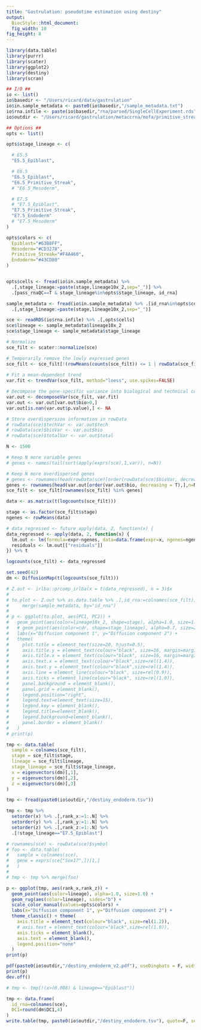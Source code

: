 ```yaml
---
title: "Gastrulation: pseudotime estimation using destiny"
output: 
  BiocStyle::html_document: 
  fig_width: 10
fig_height: 8
---
```


```r
library(data.table)
library(purrr)
library(scater)
library(ggplot2)
library(destiny)
library(scran)
```

```r

## I/O ##
io <- list()
io$basedir <- "/Users/ricard/data/gastrulation"
io$in.sample_metadata <- paste0(io$basedir,"/sample_metadata.txt")
io$rna.infile <- paste(io$basedir,"rna/parsed/SingleCellExperiment.rds",sep="/")
io$outdir <- "/Users/ricard/gastrulation/metaccrna/mofa/primitive_streak/endoderm"

## Options ##
opts <- list()

opts$stage_lineage <- c(

  # E5.5
  "E5.5_Epiblast",

  # E6.5
  "E6.5_Epiblast",
  "E6.5_Primitive_Streak",
  # "E6.5_Mesoderm",

  # E7.5 
  # "E7.5_Epiblast",
  "E7.5_Primitive_Streak",
  "E7.5_Endoderm"
  # "E7.5_Mesoderm"
)

opts$colors <- c(
  Epiblast="#63B8FF",
  Mesoderm="#CD3278",
  Primitive_Streak="#F4A460",
  Endoderm="#43CD80"
)


opts$cells <- fread(io$in.sample_metadata) %>% 
  .[,stage_lineage:=paste(stage,lineage10x_2,sep="_")] %>% 
  .[pass_rnaQC==T & stage_lineage%in%opts$stage_lineage, id_rna]
```

```r
sample_metadata <- fread(io$in.sample_metadata) %>% .[id_rna%in%opts$cells] %>%
  .[,stage_lineage:=paste(stage,lineage10x_2,sep="_")]
```

```r
sce <- readRDS(io$rna.infile) %>% .[,opts$cells]
sce$lineage <- sample_metadata$lineage10x_2
sce$stage_lineage <- sample_metadata$stage_lineage
```

<!-- Identify highly variable genes -->
```r
# Normalize
sce_filt <- scater::normalize(sce)

# Temporarily remove the lowly expressed genes
sce_filt <- sce_filt[!(rowMeans(counts(sce_filt)) <= 1 | rowData(sce_filt)$pct_dropout_by_counts > 90),]
  
# Fit a mean-dependent trend
var.fit <- trendVar(sce_filt, method="loess", use.spikes=FALSE)

# Decompose the gene-specific variance into biological and technical components
var.out <- decomposeVar(sce_filt, var.fit)
var.out <- var.out[var.out$bio>0,]
var.out[is.nan(var.out$p.value),] <- NA

# Store overdispersion information in rowData
# rowData(sce)$techVar <- var.out$tech
# rowData(sce)$bioVar <- var.out$bio
# rowData(sce)$totalVar <- var.out$total

```

<!-- Filter expression data -->
```r
N <- 1500

# Keep N more variable genes
# genes <- names(tail(sort(apply(exprs(sce),1,var)), n=N))

# Keep N more overdispersed genes
# genes <- rownames(head(rowData(sce)[order(rowData(sce)$bioVar, decreasing = T),],n=N))
genes <- rownames(head(var.out[order(var.out$bio, decreasing = T),],n=N))
sce_filt <- sce_filt[rownames(sce_filt) %in% genes]
```

<!-- Regress out covariates -->
```r
data <- as.matrix(t(logcounts(sce_filt)))

stage <- as.factor(sce_filt$stage)
ngenes <- rowMeans(data)

# data_regressed <- future_apply(data, 2, function(x) {
data_regressed <- apply(data, 2, function(x) {
  lm.out <- lm(formula=expr~ngenes, data=data.frame(expr=x, ngenes=ngenes));
  residuals <- lm.out[["residuals"]]
}) %>% t

logcounts(sce_filt) <- data_regressed
```

<!-- Fit DiffusionMap -->
```r
set.seed(42)
dm <- DiffusionMap(t(logcounts(sce_filt)))
```

<!-- Fit PCA -->
```r
# Z.out <- irlba::prcomp_irlba(x = t(data_regressed), n = 3)$x
# 
# to.plot <- Z.out %>% as.data.table %>% .[,id_rna:=colnames(sce_filt)] %>%
#     merge(sample_metadata, by="id_rna")
# 
# p <- ggplot(to.plot, aes(PC1, PC2)) +
#   geom_point(aes(color=lineage10x_2, shape=stage), alpha=1.0, size=1.0) +
#   # geom_point(aes(color=cdr, shape=stage_lineage), alpha=0.7, size=2.0) +
#   labs(x="Diffusion component 1", y="Diffusion component 2") +
#   theme(
#     plot.title = element_text(size=20, hjust=0.5),
#     axis.title.y = element_text(colour="black", size=16, margin=margin(0,15,0,0)),
#     axis.title.x = element_text(colour="black", size=16, margin=margin(15,0,0,0)),
#     axis.text.x = element_text(colour="black",size=rel(1.4)),
#     axis.text.y = element_text(colour="black",size=rel(1.4)),
#     axis.line = element_line(colour="black", size=rel(0.9)),
#     axis.ticks = element_line(colour="black", size=rel(1.0)),
#     panel.background = element_blank(),
#     panel.grid = element_blank(),
#     legend.position="right",
#     legend.text=element_text(size=15),
#     legend.key = element_blank(),
#     legend.title=element_blank(),
#     legend.background=element_blank(),
#     panel.border = element_blank()
#   )
# print(p)
```

```r
tmp <- data.table(
  sample = colnames(sce_filt),
  stage = sce_filt$stage,
  lineage = sce_filt$lineage,
  stage_lineage = sce_filt$stage_lineage,
  x = eigenvectors(dm)[,1],
  y = eigenvectors(dm)[,2],
  z = eigenvectors(dm)[,3]
)
```

<!-- Load pre-computed pseudotime -->
```r
tmp <- fread(paste0(io$outdir,"/destiny_endoderm.tsv"))
```

<!-- Calculate ranks -->
```r
tmp <- tmp %>% 
  setorder(x) %>% .[,rank_x:=1:.N] %>%
  setorder(y) %>% .[,rank_y:=1:.N] %>%
  setorder(z) %>% .[,rank_z:=1:.N] %>%
  .[!stage_lineage=="E7.5_Epiblast"]
```

```r
# rownames(sce) <- rowData(sce)$symbol
# foo <- data.table(
#   sample = colnames(sce),
#   gene = exprs(sce["Sox17",])[1,]
#   )
# 
# tmp <- tmp %>% merge(foo)
```

<!-- Scatter plot of pairs of diffusion components -->
```r
p <- ggplot(tmp, aes(rank_x,rank_z)) +
  geom_point(aes(color=lineage), alpha=1.0, size=1.0) +
  geom_rug(aes(color=lineage), sides="b") + 
  scale_color_manual(values=opts$colors) +
  labs(x="Diffusion component 1", y="Diffusion component 2") +
  theme_classic() + theme(
    axis.title = element_text(colour="black", size=rel(1.2)),
    # axis.text = element_text(colour="black",size=rel(1.0)),
    axis.ticks = element_blank(),
    axis.text = element_blank(),
    legend.position="none"
  )
print(p)

pdf(paste0(io$outdir,"/destiny_endoderm_v2.pdf"), useDingbats = F, width=4.75, height=4.25)
print(p)
dev.off()
```

<!-- Remove outliers -->
```r
# tmp <- tmp[!(x>(0.008) & lineage=="Epiblast")]
```

<!-- Save results -->
```r
tmp <- data.frame(
  id_rna=colnames(sce), 
  DC1=round(dm$DC1,4)
)
write.table(tmp, paste0(io$outdir,"/destiny_endoderm.tsv"), quote=F, sep="\t", row.names = F, col.names = T)
```